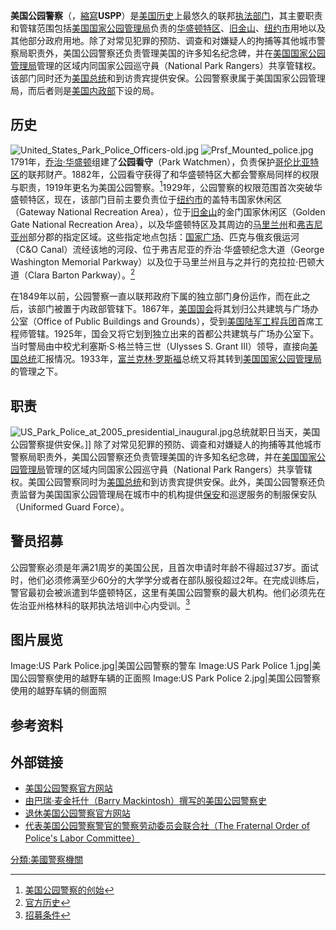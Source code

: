 {{noteTA
|G1=美国总统
}}
{{Infobox Law enforcement agency
| agencyname      = 美国公园警察
| nativename      = United States Park Police
| nativenamea     =
| nativenamer     =
| commonname      =
| abbreviation    = USPP
| patch           = United-States-Park-Police.jpg
| patchcaption    = 美国公园警察的臂章
| logo            =
| logocaption     =
| badge           = US Park Police badge.gif
| badgecaption    = 美国公园警察的徽章
| flag            =
| flagcaption     =
| imagesize       =
| motto           =
| mottotranslated =
| mission         =
| formedyear      = {{start date and age|1919}}
| formedmonthday  =
| preceding1      = Park Watchmen (1791)
| dissolved       =
| superseding     =
| employees       =
| volunteers      =
| budget          =
| nongovernment   =
| country         = 美国
| countryabbr     =
| federal         = Yes
| map             =
| mapcaption      =
| sizearea        =
| sizepopulation  =
| legaljuris      = 位于[[华盛顿特区|华盛顿特区]]、[[旧金山|旧金山]]和[[纽约市|纽约市]]的[[美国国家公园管理局|美国国家公园管理局]]土地和其他政府土地。
| governingbody   =
| governingbodyscnd =
| constitution1   =
| police          = Yes
| speciality      = 
| overviewtype    =
| overviewbody    =
| headquarters    =
| hqlocmap        =
| hqlocleft       =
| hqloctop        =
| hqlocmappoptitle =
| sworntype       =
| sworn           =
| unsworntype     =
| unsworn         =
| electeetype     =
| minister1name   =
| minister1pfo    = 美国内政部
| chief1name      = Salvatore Lauro
| chief1position  = 警长
| parentagency    = [[美国国家公园管理局|美国国家公园管理局]]
| child1agency    =
| unittype        =
| unitname        =
| officetype      =
| officename      =
| provideragency  =
| uniformedas     =
| stationtype     =
| stations        =
| airbases        =
| lockuptype      =
| lockups         =
| vehicle1type    =
| vehicles1       =
| boat1type       =
| boats1          =
| aircraft1type   =
| aircraft1       =
| animal1type     =
| animals1        =
| person1name     =
| person1reason   =
| person1type     =
| programme1      =
| activity1name   =
| activitytype    =
| anniversary1    =
| award1          =
| website         = http://www.nps.gov/uspp/
| footnotes       =
| reference       =
}}
'''美国公园警察'''（{{lang-en|The United States Park Police}}，[[縮寫|縮寫]]'''USPP'''）是[[美国历史|美国历史]]上最悠久的联邦[[执法部门|执法部门]]，其主要职责和管辖范围包括[[美国国家公园管理局|美国国家公园管理局]]负责的[[华盛顿特区|华盛顿特区]]、[[旧金山|旧金山]]、[[纽约市|纽约市]]用地以及其他部分政府用地。除了对常见犯罪的预防、调查和对嫌疑人的拘捕等其他城市警察局职责外，美国公园警察还负责管理美国的许多知名纪念碑，并在[[美国国家公园管理局|美国国家公园管理局]]管理的区域内同国家公园巡守員（National Park Rangers）共享管辖权。该部门同时还为[[美国总统|美国总统]]和到访贵宾提供安保。公园警察隶属于美国国家公园管理局，而后者则是[[美国内政部|美国内政部]]下设的局。

== 历史 ==
[[File:United_States_Park_Police_Officers-old.jpg|thumb]]
[[Image:Prsf_Mounted_police.jpg|thumb]]
1791年，[[乔治·华盛顿|乔治·华盛顿]]组建了'''公园看守'''（Park Watchmen），负责保护[[哥伦比亚特区|哥伦比亚特区]]的联邦财产。1882年，公园看守获得了和华盛顿特区大都会警察局同样的权限与职责，1919年更名为美国公园警察。<ref>[http://www.nps.gov/history/history/online_books/police/police1.htm 美国公园警察的创始]</ref>1929年，公园警察的权限范围首次突破华盛顿特区，现在，该部门目前主要负责位于[[纽约市|纽约市]]的盖特韦国家休闲区（Gateway National Recreation Area），位于[[旧金山|旧金山]]的金门国家休闲区（Golden Gate National Recreation Area），以及华盛顿特区及其周边的[[马里兰州|马里兰州]]和[[弗吉尼亚州|弗吉尼亚州]]部分郡的指定区域。这些指定地点包括：[[国家广场|国家广场]]、匹克与俄亥俄运河（C&O Canal）流经该地的河段、位于弗吉尼亚的乔治·华盛顿纪念大道（George Washington Memorial Parkway）以及位于马里兰州且与之并行的克拉拉·巴顿大道（Clara Barton Parkway）。<ref>[http://www.nps.gov/uspp/authistpag2.htm 官方历史]</ref>


在1849年以前，公园警察一直以联邦政府下属的独立部门身份运作，而在此之后，该部门被置于内政部管辖下。1867年，[[美国国会|美国国会]]将其划归公共建筑与广场办公室（Office of Public Buildings and Grounds），受到[[美国陆军工程兵团|美国陆军工程兵团]]首席工程师管辖。1925年，国会又将它划到独立出来的首都公共建筑与广场办公室下。当时警局由中校尤利塞斯·S·格兰特三世（Ulysses S. Grant III）领导，直接向[[美国总统|美国总统]]汇报情况。1933年，[[富兰克林·罗斯福|富兰克林·罗斯福]]总统又将其转到[[美国国家公园管理局|美国国家公园管理局]]的管理之下。
==职责==
[[Image:US_Park_Police_at_2005_presidential_inaugural.jpg|thumb]]总统就职日当天，美国公园警察提供安保。]]
除了对常见犯罪的预防、调查和对嫌疑人的拘捕等其他城市警察局职责外，美国公园警察还负责管理美国的许多知名纪念碑，并在[[美国国家公园管理局|美国国家公园管理局]]管理的区域内同国家公园巡守員（National Park Rangers）共享管辖权。美国公园警察同时为[[美国总统|美国总统]]和到访贵宾提供安保。此外，美国公园警察还负责监督为美国国家公园管理局在城市中的机构提供[[保安|保安]]和巡逻服务的制服保安队（Uniformed Guard Force）。

==警员招募==

公园警察必须是年满21周岁的美国公民，且首次申请时年龄不得超过37岁。面试时，他们必须修满至少60分的大学学分或者在部队服役超过2年。在完成训练后，警官最初会被派遣到华盛顿特区，这里有美国公园警察的最大机构。他们必须先在佐治亚州格林科的联邦执法培训中心内受训。<ref>[http://www.nps.gov/personnel/parkpolice.htm 招募条件]</ref>

==图片展览==

<gallery>
Image:US Park Police.jpg|美国公园警察的警车
Image:US Park Police 1.jpg|美国公园警察使用的越野车辆的正面照
Image:US Park Police 2.jpg|美国公园警察使用的越野车辆的侧面照
</gallery>

==参考资料==
{{reflist}}

==外部链接==
{{Commonscat|United States Park Police}}
*  [http://www.nps.gov/uspp/ 美国公园警察官方网站]
*  [https://web.archive.org/web/20041209041309/http://www.cr.nps.gov/history/online_books/police/index.htm 由巴瑞·麦金托什（Barry Mackintosh）撰写的美国公园警察史]
* [https://web.archive.org/web/20080511233232/http://www.usparkpolice.org/index.htm 退休美国公园警察官方网站]
*  [https://web.archive.org/web/20090525192240/http://www.usppfop.org/index.cfm 代表美国公园警察警官的警察劳动委员会联合社（The Fraternal Order of Police's Labor Committee）]

{{Federal law enforcement agencies of the United States}}

{{DEFAULTSORT:Park Police}}
[[分類:美國警察機關|分類:美國警察機關]]